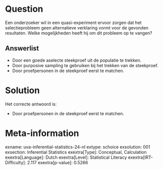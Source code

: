 Question
========

Een onderzoeker wil in een quasi-experiment ervoor zorgen dat het
selectieprobleem geen alternatieve verklaring vormt voor de gevonden
resultaten. Welke mogelijkheden heeft hij om dit probleem op te vangen?


Answerlist
----------

* Door een goede aselecte steekproef uit de populatie te trekken.
* Door purposive sampling te gebruiken bij het trekken van de steekproef.
* Door proefpersonen in de steekproef eerst te matchen.

Solution
========

Het correcte antwoord is: 

* Door proefpersonen in de steekproef eerst te matchen.

Meta-information
================
exname: uva-inferential-statistics-24-nl
extype: schoice
exsolution: 001
exsection: Inferential Statistics
exextra[Type]: Conceptual, Calculation
exextra[Language]: Dutch
exextra[Level]: Statistical Literacy
exextra[IRT-Difficulty]: 2.117
exextra[p-value]: 0.5266
